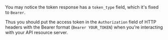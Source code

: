 You may notice the token response has a `token_type` field, which it's fixed to `Bearer`.

Thus you should put the access token in the `Authorization` field of HTTP headers with the Bearer format (`Bearer YOUR_TOKEN`) when you're interacting with your API resource server.
